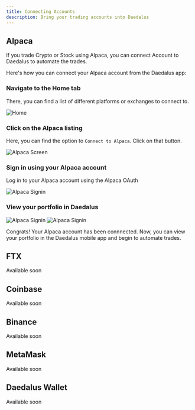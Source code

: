 ```yaml
---
title: Connecting Accounts
description: Bring your trading accounts into Daedalus
---
```


## Alpaca

If you trade Crypto or Stock using Alpaca, you can connect Account to Daedalus to automate the trades.

Here's how you can connect your Alpaca account from the Daedalus app:

### Navigate to the Home tab

There, you can find a list of different platforms or exchanges to connect to.

<Frame>
  <img class="h-96 rounded" src="/images/mobile/home.png" alt="Home" />
</Frame>

### Click on the Alpaca listing

Here, you can find the option to `Connect to Alpaca`. Click on that button.

<Frame>
  <img
    class="h-96 rounded"
    src="/images/mobile/alpaca-screen.png"
    alt="Alpaca Screen"
  />
</Frame>

### Sign in using your Alpaca account

Log in to your Alpaca account using the Alpaca OAuth

<Frame>
  <img
    class="h-96 rounded"
    src="/images/mobile/alpaca-auth.png"
    alt="Alpaca Signin"
  />
</Frame>

### View your portfolio in Daedalus

<Frame>
  <div class="flex space-x-2">
    <img
      class="h-96 rounded"
      src="/images/mobile/connected-alpaca.png"
      alt="Alpaca Signin"
    />
    <img
      class="h-96 rounded"
      src="/images/mobile/portfolio-alpaca.png"
      alt="Alpaca Signin"
    />
  </div>
</Frame>

Congrats! Your Alpaca account has been connnected. Now, you can view your portfolio in the Daedalus mobile app and begin to automate trades.

## FTX

Available soon

## Coinbase

Available soon

## Binance

Available soon

## MetaMask

Available soon

## Daedalus Wallet

Available soon
